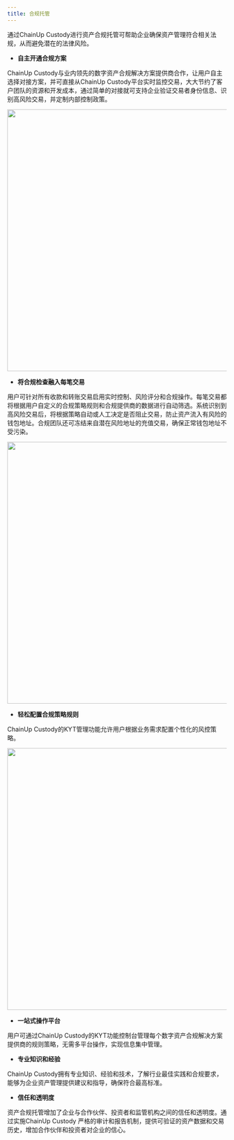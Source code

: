 ```yaml
---
title: 合规托管
---
```


通过ChainUp Custody进行资产合规托管可帮助企业确保资产管理符合相关法规，从而避免潜在的法律风险。



* **自主开通合规方案**

ChainUp Custody与业内领先的数字资产合规解决方案提供商合作，让用户自主选择对接方案，并可直接从ChainUp Custody平台实时监控交易，大大节约了客户团队的资源和开发成本，通过简单的对接就可支持企业验证交易者身份信息、识别高风险交易，并定制内部控制政策。

<div className="w-full flex items-center justify-center">
    <img src="/images/openkyt.png" width="600"/>
</div>

* **将合规检查融入每笔交易**

用户可针对所有收款和转账交易启用实时控制、风险评分和合规操作。每笔交易都将根据用户自定义的合规策略规则和合规提供商的数据进行自动筛选。系统识别到高风险交易后，将根据策略自动或人工决定是否阻止交易，防止资产流入有风险的钱包地址。合规团队还可冻结来自潜在风险地址的充值交易，确保正常钱包地址不受污染。

<div className="w-full flex items-center justify-center">
    <img src="/images/introduction/processkyt.png" width="600"/>
</div>

* **轻松配置合规策略规则**

ChainUp Custody的KYT管理功能允许用户根据业务需求配置个性化的风控策略。

<div className="w-full flex items-center justify-center">
    <img src="/images/introduction/kytstrategy.png" width="600"/>
</div>

* **一站式操作平台**

用户可通过ChainUp Custody的KYT功能控制台管理每个数字资产合规解决方案提供商的规则策略，无需多平台操作，实现信息集中管理。

* **专业知识和经验**

ChainUp Custody拥有专业知识、经验和技术，了解行业最佳实践和合规要求，能够为企业资产管理提供建议和指导，确保符合最高标准。

* **信任和透明度**

资产合规托管增加了企业与合作伙伴、投资者和监管机构之间的信任和透明度。通过实施ChainUp Custody 严格的审计和报告机制，提供可验证的资产数据和交易历史，增加合作伙伴和投资者对企业的信心。